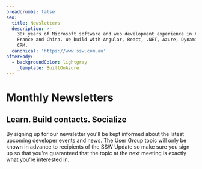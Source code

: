 ```yaml
---
breadcrumbs: false
seo:
  title: Newsletters
  description: >-
    30+ years of Microsoft software and web development experience in Australia,
    France and China. We build with Angular, React, .NET, Azure, Dynamics 365
    CRM.
  canonical: 'https://www.ssw.com.au'
afterBody:
  - backgroundColor: lightgray
    _template: BuiltOnAzure
---
```


# Monthly Newsletters

## Learn. Build contacts. Socialize

By signing up for our newsletter you'll be kept informed about the latest upcoming developer events and news. The User Group topic will only be known in advance to recipients of the SSW Update so make sure you sign up so that you're guaranteed that the topic at the next meeting is exactly what you're interested in.

<Citation article="&#x22;I get LOTS of newsletters. I like yours best. It is clean, presented well and works! Thx.&#x22;" author="EILEEN CRAIN - MARKETING MANAGER, MICROSOFT" />

<SubNewsLettersButton headerText="Subscribe to the <span class='font-bold text-sswRed'>SSW Newsletter</span>" subscribeButtonText="Sign Up" />

<NewslettersTable headerText="Past SSW Newsletters" />
